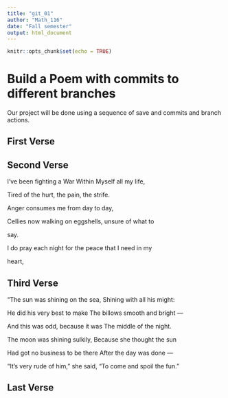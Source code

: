 ```yaml
---
title: "git_01"
author: "Math_116"
date: "Fall semester"
output: html_document
---
```


```r
knitr::opts_chunk$set(echo = TRUE)
```
# Build a Poem with commits to different branches
Our project will be done using a sequence of save and commits and branch actions.
<!-- Do not modify or change any text in "!--" bracketed areas such as this --- these are instructions to
you, if you change any of this the git program will notice it and compromise your git merging strategy !-->

## First Verse 
<!--Put the first five lines of a poem by Lewis Carrol in this section!-->

## Second Verse
<!--Put the first five lines of a poem by Robert Frost here!-->
I’ve been fighting a War Within Myself all my life,

Tired of the hurt, the pain, the strife.

Anger consumes me from day to day,

Cellies now walking on eggshells, unsure of what to

say.

I do pray each night for the peace that I need in my

heart,

## Third Verse
<!--Put the first two verses of The Walrus and the Carpenter here!-->
“The sun was shining on the sea,
  Shining with all his might:
  

He did his very best to make
  The billows smooth and bright —
  

And this was odd, because it was
  The middle of the night.

The moon was shining sulkily,
  Because she thought the sun
  

Had got no business to be there
  After the day was done —
  

“It’s very rude of him,” she said,
  "To come and spoil the fun."

## Last Verse
<!--Put a short poem of your choice 8-20 lines,here!-->
